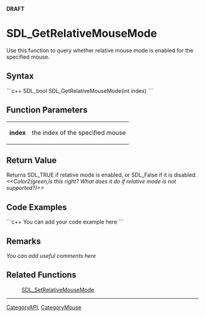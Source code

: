 <!-- pragma section-numbers off -->
<!-- pragma disable-camelcase -->
'''DRAFT'''

= SDL_GetRelativeMouseMode =
Use this function to query whether relative mouse mode is enabled for the specified mouse.


== Syntax ==
```c++
SDL_bool SDL_GetRelativeMouseMode(int index)
```

== Function Parameters ==
{|
|'''index'''
|the index of the specified mouse
|}

== Return Value ==
Returns SDL_TRUE if relative mode is enabled, or SDL_False if it is disabled.
''<<Color2(green,Is this right? What does it do if relative mode is not supported?)>>''

== Code Examples ==
```c++
You can add your code example here
```

== Remarks ==
''You can add useful comments here''

== Related Functions ==
:[[SDL_SetRelativeMouseMode]]

----
[[CategoryAPI]], [[CategoryMouse]]
